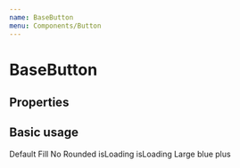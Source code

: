 ```yaml
---
name: BaseButton
menu: Components/Button
---
```



# BaseButton

## Properties

<Props of={BaseButton} />

## Basic usage

<Playground>
  <DoczContainer direction="row">
    <BaseButton>Default</BaseButton>
    <BaseButton fill>Fill</BaseButton>
    <BaseButton rounded={false} disabled width={150}>
      No Rounded
    </BaseButton>
    <BaseButton isLoading>isLoading</BaseButton>
    <BaseButton isLoading color="black" size="large" width={150}>
      isLoading
    </BaseButton>
    <BaseButton color="blue" size="large" width={150}>
      Large blue
    </BaseButton>
    <BaseButton fill color="plus" size="xlarge" width={150}>
      plus
    </BaseButton>
  </DoczContainer>
</Playground>
